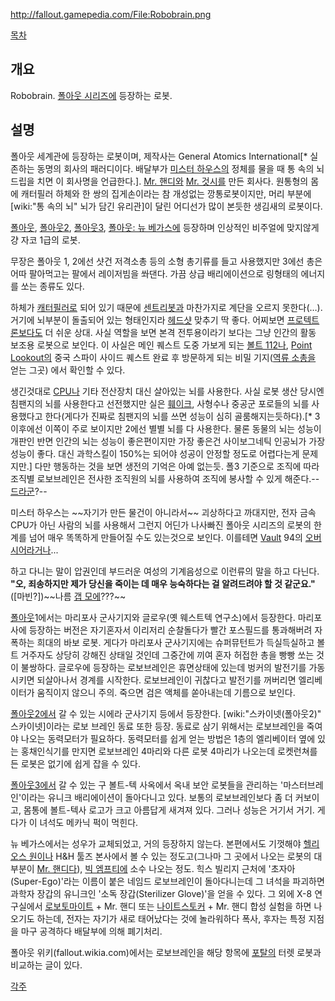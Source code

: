 http://fallout.gamepedia.com/File:Robobrain.png

[[목차]]

== 개요 ==
Robobrain. [[폴아웃 시리즈]]에 등장하는 로봇.

== 설명 ==
폴아웃 세계관에 등장하는 로봇이며, 제작사는 General Atomics International[* 실존하는 동명의 회사의 패러디이다. 배달부가 [[미스터 하우스]]의 정체를 물을 때 통 속의 뇌 드립을 치면 이 회사명을 언급한다.]. [[Mr. 핸디]]와 [[Mr. 것시]]를 만든 회사다. 원통형의 몸에 캐터필러 하체와 한 쌍의 집게손이라는 참 개성없는 깡통로봇이지만, 머리 부분에 [wiki:"통 속의 뇌" 뇌가 담긴 유리관]이 달린 어디선가 많이 본듯한 생김새의 로봇이다.

[[폴아웃]], [[폴아웃2]], [[폴아웃3]], [[폴아웃: 뉴 베가스]]에 등장하며 인상적인 비주얼에 맞지않게 걍 자코 1급의 로봇. 

무장은 폴아웃 1, 2에선 샷건 저격소총 등의 소형 총기류를 들고 사용했지만 3에선 총은 어따 팔아먹고는 팔에서 레이저빔을 쏴댄다. 가끔 상급 배리에이션으로 링형태의 에너지를 쏘는 종류도 있다. 

하체가 [[캐터필러]]로 되어 있기 때문에 [[센트리봇]]과 마찬가지로 계단을 오르지 못한다(…). 거기에 뇌부분이 돌출되어 있는 형태인지라 [[헤드샷]] 맞추기 딱 좋다. 어찌보면 [[프로텍트론]]보다도 더 쉬운 상대. 사실 역할을 보면 본격 전투용이라기 보다는 그냥 인간의 활동 보조용 로봇으로 보인다. 이 사실은 메인 퀘스트 도중 가보게 되는 [[볼트 112]]나, [[Point Lookout]]의 중국 스파이 사이드 퀘스트 완료 후 방문하게 되는 비밀 기지([[역류 소총]]을 얻는 그곳) 에서 확인할 수 있다. 

생긴것대로 [[CPU]]나 기타 전산장치 대신 살아있는 뇌를 사용한다. 사실 로봇 생산 당시엔 침팬지의 뇌를 사용한다고 선전했지만 실은 [[훼이크]], 사형수나 중공군 포로들의 뇌를 사용했다고 한다(게다가 진짜로 침팬지의 뇌를 쓰면 성능이 심히 골룸해지는듯하다).[* 3이후에선 이쪽이 주로 보이지만 2에선 별별 뇌를 다 사용한다. 물론 동물의 뇌는 성능이 개판인 반면 인간의 뇌는 성능이 좋은편이지만 가장 좋은건 사이보그네틱 인공뇌가 가장 성능이 좋다. 대신 과학스킬이 150%는 되어야 성공이 안정할 정도로 어렵다는게 문제지만.] 다만 행동하는 것을 보면 생전의 기억은 아예 없는듯. 폴3 기준으로 조직에 따라 조직별 로보브레인은 전사한 조직원의 뇌를 사용하여 조직에 봉사할 수 있게 해준다.--[[드라군]]?--

미스터 하우스는 ~~자기가 만든 물건이 아니라서~~ 괴상하다고 까대지만, 전자 금속 CPU가 아닌 사람의 뇌를 사용해서 그런지 어딘가 나사빠진 폴아웃 시리즈의 로봇의 한계를 넘어 매우 똑똑하게 만들어질 수도 있는것으로 보인다. 이를테면 [[Vault]] 94의 [[오버시어]]라거나...

하고 다니는 말이 압권인데 부드러운 여성의 기계음성으로 이런류의 말을 하고 다닌다. '''"오, 죄송하지만 제가 당신을 죽이는 데 매우 능숙하다는 걸 알려드려야 할 것 같군요."'''([마빈?])~~나름 [[갭 모에]]???~~

[[폴아웃]]1에서는 마리포사 군사기지와 글로우(옛 웨스트텍 연구소)에서 등장한다. 마리포사에 등장하는 버전은 자기혼자서 이리저리 순찰돌다가 빨간 포스필드를 통과해버려 자폭하는 희대의 바보 로봇. 게다가 마리포사 군사기지에는 슈퍼뮤턴트가 득실득실하고 볼트 거주자도 상당히 강해진 상태일 것인데 그중간에 끼여 혼자 허접한 총을 빵빵 쏘는 것이 불쌍하다. 
글로우에 등장하는 로보브레인은 휴면상태에 있는데 벙커의 발전기를 가동시키면 되살아나서 경계를 시작한다. 로보브레인이 귀찮다고 발전기를 꺼버리면 엘리베이터가 움직이지 않으니 주의. 죽으면 검은 액체를 쏟아내는데 기름으로 보인다.
 
[[폴아웃2]]에서 갈 수 있는 시에라 군사기지 등에서 등장한다. [wiki:"스카이넷(폴아웃2)" 스카이넷]이라는 로보 브레인 동료 또한 등장. 동료로 삼기 위해서는 로보브레인을 죽여야 나오는 동력모터가 필요하다. 동력모터를 쉽게 얻는 방법은 1층의 엘리베이터 옆에 있는 홍채인식기를 만지면 로보브레인 4마리와 다른 로봇 4마리가 나오는데 로켓런쳐를 든 로봇은 없기에 쉽게 잡을 수 있다. 

[[폴아웃3]]에서 갈 수 있는 구 볼트-텍 사옥에서 옥내 보안 로봇들을 관리하는 '마스터브레인'이라는 유니크 배리에이션이 돌아다니고 있다. 보통의 로보브레인보다 좀 더 커보이고, 몸통에 볼트-텍사 로고가 크고 아름답게 새겨져 있다. 그러나 성능은 거기서 거기. 게다가 이 녀석도 메카닉 퍽이 먹힌다.

뉴 베가스에서는 성우가 교체되었고, 거의 등장하지 않는다. 본편에서도 기껏해야 [[헬리오스 원]]이나 H&H 툴즈 본사에서 볼 수 있는 정도고(그나마 그 곳에서 나오는 로봇의 대부분이 [[Mr. 핸디]]다), [[빅 엠프티]]에 소수 나오는 정도. 힉스 빌리지 근처에 '초자아(Super-Ego)'라는 이름이 붙은 네임드 로보브레인이 돌아다니는데 그 녀석을 파괴하면 과학자 장갑의 유니크인 '소독 장갑(Sterilizer Glove)'을 얻을 수 있다. 그 외에 X-8 연구실에서 [[로보토마이트]] + Mr. 핸디 또는 [[나이트스토커]] + Mr. 핸디 합성 실험을 하면 나오기도 하는데, 전자는 자기가 새로 태어났다는 것에 놀라워하다 폭사, 후자는 특정 지점을 마구 공격하다 배달부에 의해 폐기처리.

폴아웃 위키(fallout.wikia.com)에서는 로보브레인을 해당 항목에 [[포탈]]의 터렛 로봇과 비교하는 글이 있다.

[[각주]]

